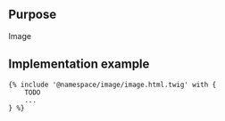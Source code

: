 ## Purpose

Image

## Implementation example
```
{% include '@namespace/image/image.html.twig' with {
	TODO
	...
} %}
```